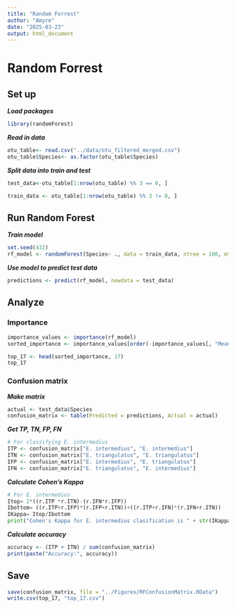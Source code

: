 ```yaml
---
title: "Random Forrest"
author: "Amyre"
date: "2025-03-23"
output: html_document
---
```


# Random Forrest

## Set up

***Load packages***

```r
library(randomForest)
```

***Read in data***

```r
otu_table<- read.csv("../data/otu_filtered_merged.csv")
otu_table$Species<- as.factor(otu_table$Species)
```

***Split data into train and test***

```r
test_data<-otu_table[1:nrow(otu_table) %% 3 == 0, ]

train_data <- otu_table[1:nrow(otu_table) %% 3 != 0, ]
```

## Run Random Forest

***Train model***

```r
set.seed(432)
rf_model <- randomForest(Species~ ., data = train_data, ntree = 100, mtry=3, nodesize=1, importance=TRUE)

```

***Use model to predict test data***

```r
predictions <- predict(rf_model, newdata = test_data)
```

## Analyze

### Importance

```r
importance_values <- importance(rf_model)
sorted_importance <- importance_values[order(-importance_values[, "MeanDecreaseAccuracy"]), ]

top_17 <- head(sorted_importance, 17)
top_17

```

### Confusion matrix

***Make matrix***

```r
actual <- test_data$Species
confusion_matrix <- table(Predicted = predictions, Actual = actual)
```

***Get TP, TN, FP, FN***

```r
# For classifying E. intermedius
ITP <- confusion_matrix["E. intermedius", "E. intermedius"] 
ITN <- confusion_matrix["E. triangulatus", "E. triangulatus"]  
IFP <- confusion_matrix["E. intermedius", "E. triangulatus"]  
IFN <- confusion_matrix["E. triangulatus", "E. intermedius"]
```

***Calculate Cohen's Kappa***

```python
# For E. intermedius
Itop= 2*((r.ITP *r.ITN)-(r.IFN*r.IFP))
Ibottom= ((r.ITP+r.IFP)*(r.IFP+r.ITN))+((r.ITP+r.IFN)*(r.IFN+r.ITN))
IKappa= Itop/Ibottom
print("Cohen's Kappa for E. intermedius clasification is " + str(IKappa))
```

***Calculate accuracy***

```r
accuracy <- (ITP + ITN) / sum(confusion_matrix)
print(paste("Accuracy:", accuracy))
```

## Save

```r
save(confusion_matrix, file = "../Figures/RFConfusionMatrix.RData")
write.csv(top_17, "top_17.csv")

```
